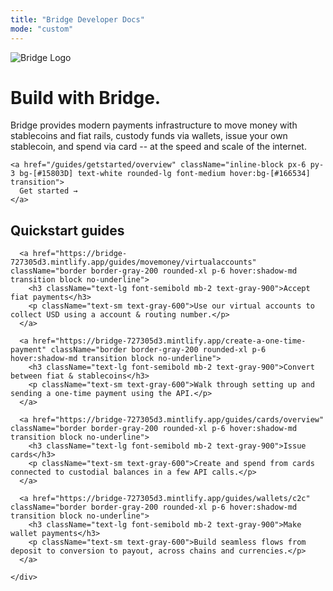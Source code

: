 ```yaml
---
title: "Bridge Developer Docs"
mode: "custom"
---
```


<div className="bg-gradient-to-b from-[#d4f2ef] via-[#f7fafc] to-white text-center text-gray-900">
  <div className="max-w-4xl mx-auto px-6 pt-6 pb-4">
    <img
      src="/logo/bridge_logo.png"
      alt="Bridge Logo"
      className="h-10 mx-auto mb-6 select-none pointer-events-none"
      draggable="false"
    />
    <h1 className="text-4xl md:text-5xl font-light mb-4">Build with Bridge.</h1>
    <p className="text-base md:text-lg text-gray-600 tracking-wide mb-8">
      Bridge provides modern payments infrastructure to move money with stablecoins and fiat rails, custody funds via wallets, issue your own stablecoin, and spend via card -- at the speed and scale of the internet.
    </p>

    <a href="/guides/getstarted/overview" className="inline-block px-6 py-3 bg-[#15803D] text-white rounded-lg font-medium hover:bg-[#166534] transition">
      Get started →
    </a>
  </div>
</div>

<div className="bg-white pt-8 pb-12">
  <div className="max-w-6xl mx-auto px-6">
    <h2 className="text-2xl font-semibold text-left mb-8">Quickstart guides</h2>
    <div className="grid sm:grid-cols-1 md:grid-cols-2 lg:grid-cols-4 gap-6 text-left">

      <a href="https://bridge-727305d3.mintlify.app/guides/movemoney/virtualaccounts" className="border border-gray-200 rounded-xl p-6 hover:shadow-md transition block no-underline">
        <h3 className="text-lg font-semibold mb-2 text-gray-900">Accept fiat payments</h3>
        <p className="text-sm text-gray-600">Use our virtual accounts to collect USD using a account & routing number.</p>
      </a>

      <a href="https://bridge-727305d3.mintlify.app/create-a-one-time-payment" className="border border-gray-200 rounded-xl p-6 hover:shadow-md transition block no-underline">
        <h3 className="text-lg font-semibold mb-2 text-gray-900">Convert between fiat & stablecoins</h3>
        <p className="text-sm text-gray-600">Walk through setting up and sending a one-time payment using the API.</p>
      </a>

      <a href="https://bridge-727305d3.mintlify.app/guides/cards/overview" className="border border-gray-200 rounded-xl p-6 hover:shadow-md transition block no-underline">
        <h3 className="text-lg font-semibold mb-2 text-gray-900">Issue cards</h3>
        <p className="text-sm text-gray-600">Create and spend from cards connected to custodial balances in a few API calls.</p>
      </a>

      <a href="https://bridge-727305d3.mintlify.app/guides/wallets/c2c" className="border border-gray-200 rounded-xl p-6 hover:shadow-md transition block no-underline">
        <h3 className="text-lg font-semibold mb-2 text-gray-900">Make wallet payments</h3>
        <p className="text-sm text-gray-600">Build seamless flows from deposit to conversion to payout, across chains and currencies.</p>
      </a>

    </div>
  </div>
</div>